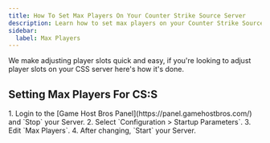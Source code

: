 ```yaml
---
title: How To Set Max Players On Your Counter Strike Source Server
description: Learn how to set max players on your Counter Strike Source Server
sidebar:
  label: Max Players
---
```


We make adjusting player slots quick and easy, if you're looking to adjust player slots on your CSS server here's how it's done.

## Setting Max Players For CS:S

<Steps>
1. Login to the [Game Host Bros Panel](https://panel.gamehostbros.com/) and `Stop` your Server.
2. Select `Configuration > Startup Parameters`.
3. Edit `Max Players`.
4. After changing, `Start` your Server.
</Steps>
